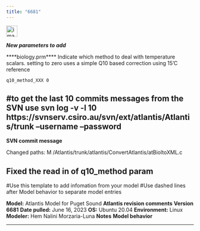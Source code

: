 ```yaml
---
title: "6681"
---
```


<img width="30" alt="image" src="https://user-images.githubusercontent.com/11339490/272713181-58a7442b-f4df-4987-9afe-cb4702236a8f.jpg">

***New parameters to add***

****biology.prm****
Indicate which method to deal with temperature scalars. setting to zero uses a simple Q10 based correction using 15'C reference

 `q10_method_XXX 0`

#to get the last 10 commits messages from the SVN use svn log -v  -l 10 https://svnserv.csiro.au/svn/ext/atlantis/Atlantis/trunk --username <XX> --password <XX>
--------------------------------------------------------------------------------

**SVN commit message** 

Changed paths:
   M /Atlantis/trunk/atlantis/ConvertAtlantis/atBioltoXML.c

Fixed the read in of q10_method param
--------------------------------------------------------------------------------

#Use this template to add infomation from your model
#Use dashed lines after Model behavior to separate model entries

**Model:** Atlantis Model for Puget Sound
**Atlantis revision comments**
**Version 6681**
**Date pulled:** June 16, 2023
**OS:** Ubuntu 20.04
**Environment:** Linux
**Modeler:** Hem Nalini Morzaria-Luna
**Notes**
**Model behavior**

--------------------------------------------------------------------------------

